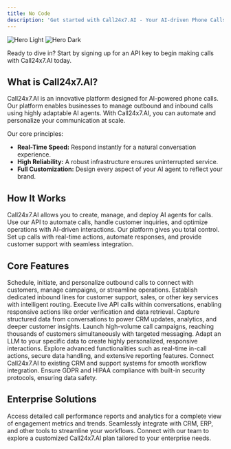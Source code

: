 ```yaml
---
title: No Code
description: 'Get started with Call24x7.AI - Your AI-driven Phone Calls platform'
---
```


<img
  className="block dark:hidden mx-auto my-4"
  src="/images/hero-light.svg"
  alt="Hero Light"
/>
<img
  className="hidden dark:block mx-auto my-4"
  src="/images/hero-dark.svg"
  alt="Hero Dark"
/>

<Alert type="info" title="Quick Start">
Ready to dive in? Start by signing up for an API key to begin making calls with Call24x7.AI today.
</Alert>

## What is Call24x7.AI?

Call24x7.AI is an innovative platform designed for AI-powered phone calls. Our platform enables businesses to manage outbound and inbound calls using highly adaptable AI agents. With Call24x7.AI, you can automate and personalize your communication at scale.

Our core principles:
- **Real-Time Speed:** Respond instantly for a natural conversation experience.
- **High Reliability:** A robust infrastructure ensures uninterrupted service.
- **Full Customization:** Design every aspect of your AI agent to reflect your brand.

## How It Works

<Tabs>
<Tab title="Overview">
Call24x7.AI allows you to create, manage, and deploy AI agents for calls. Use our API to automate calls, handle customer inquiries, and optimize operations with AI-driven interactions.
</Tab>
<Tab title="Why Call24x7.AI?">
Our platform gives you total control. Set up calls with real-time actions, automate responses, and provide customer support with seamless integration.
</Tab>
</Tabs>

## Core Features

<CardGroup cols={3}>
  <Card
    title="Smart Outbound Calling"
    icon="rocket"
    href="#"
  >
    Schedule, initiate, and personalize outbound calls to connect with customers, manage campaigns, or streamline operations.
  </Card>
  <Card
    title="Configurable Inbound Numbers"
    icon="phone"
    href="#"
  >
    Establish dedicated inbound lines for customer support, sales, or other key services with intelligent routing.
  </Card>
  <Card
    title="Real-Time API Interactions"
    icon="sync"
    href="#"
  >
    Execute live API calls within conversations, enabling responsive actions like order verification and data retrieval.
  </Card>
  <Card
    title="Structured Data Extraction"
    icon="database"
    href="#"
  >
    Capture structured data from conversations to power CRM updates, analytics, and deeper customer insights.
  </Card>
  <Card
    title="Scalable Campaigns"
    icon="bullhorn"
    href="#"
  >
    Launch high-volume call campaigns, reaching thousands of customers simultaneously with targeted messaging.
  </Card>
  <Card
    title="Custom Voice Model Fine-Tuning"
    icon="brain"
    href="#"
  >
    Adapt an LLM to your specific data to create highly personalized, responsive interactions.
  </Card>
</CardGroup>

<Divider />


<TabGroup>
  <Tab title="Advanced Features">
  Explore advanced functionalities such as real-time in-call actions, secure data handling, and extensive reporting features.
  </Tab>
  <Tab title="Integration Options">
  Connect Call24x7.AI to existing CRM and support systems for smooth workflow integration.
  </Tab>
  <Tab title="Compliance & Security">
  Ensure GDPR and HIPAA compliance with built-in security protocols, ensuring data safety.
  </Tab>
</TabGroup>

## Enterprise Solutions

<CardGroup cols={2}>
  <Card
    title="Analytics and Reporting"
    icon="chart-line"
    href="#"
  >
    Access detailed call performance reports and analytics for a complete view of engagement metrics and trends.
  </Card>
  <Card
    title="Custom Integrations"
    icon="plug"
    href="#"
  >
    Seamlessly integrate with CRM, ERP, and other tools to streamline your workflows.
  </Card>
</CardGroup>

<Callout title="Want a tailored solution?" type="success">
Connect with our team to explore a customized Call24x7.AI plan tailored to your enterprise needs.
</Callout>
